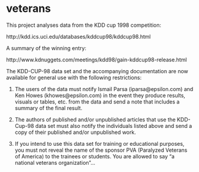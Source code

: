 veterans
========================================================

This project analyses data from the KDD cup 1998 competition:

http://kdd.ics.uci.edu/databases/kddcup98/kddcup98.html

A summary of the winning entry:

http://www.kdnuggets.com/meetings/kdd98/gain-kddcup98-release.html


The KDD-CUP-98 data set and the accompanying documentation are now available for general use with the following restrictions:

1. The users of the data must notify Ismail Parsa  (iparsa@epsilon.com) and Ken Howes	(khowes@epsilon.com) in the event they produce results, visuals or tables, etc. from the data and send a note that includes a summary of the final result.

2. The authors of published and/or unpublished articles that use the KDD-Cup-98 data set must also notify the individuals listed above and send a copy of their published and/or unpublished work.

3. If you intend to use this data set for training or educational purposes, you must not reveal the name of the sponsor PVA (Paralyzed Veterans of America) to the trainees or students. You are allowed to say "a national veterans organization"...